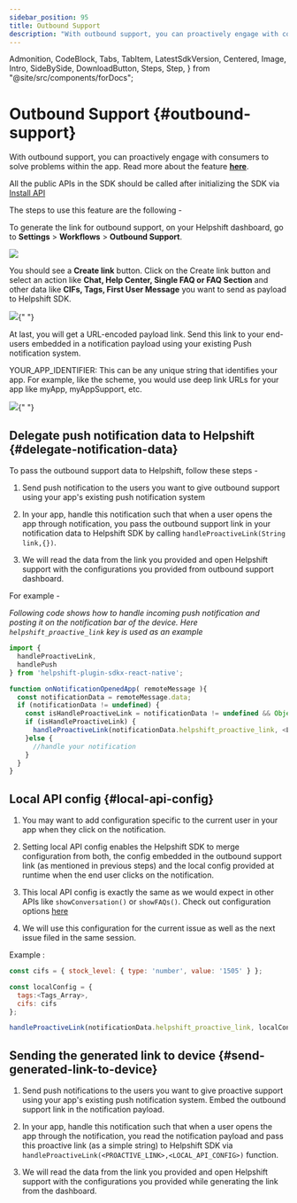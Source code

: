 ```yaml
---
sidebar_position: 95
title: Outbound Support
description: "With outbound support, you can proactively engage with consumers to solve problems within the app. Read more about the feature **[here](https://support.helpshift.com/hc/faq/1163-outbound-support-create-outbound-support-link)**."
---
```


  Admonition,
  CodeBlock,
  Tabs,
  TabItem,
  LatestSdkVersion,
  Centered,
  Image,
  Intro,
  SideBySide,
  DownloadButton,
  Steps,
  Step,
} from "@site/src/components/forDocs";

# Outbound Support {#outbound-support}

<Intro>

With outbound support, you can proactively engage with consumers to solve problems within the app. Read more about the feature **[here](https://support.helpshift.com/hc/faq/1163-outbound-support-create-outbound-support-link)**.

</Intro>

<Admonition type="info" title="Note">

All the public APIs in the SDK should be called after initializing the SDK via [Install API](/sdkx-react-native/getting-started#initializing)

</Admonition>

The steps to use this feature are the following -

To generate the link for outbound support, on your Helpshift dashboard, go to **Settings** > **Workflows** > **Outbound Support**.

![](/static/books/helpshiftx/outbound-support.png)

You should see a **Create link** button. Click on the Create link button and select an action like **Chat, Help Center, Single FAQ or FAQ Section** and other data like **CIFs, Tags, First User Message** you want to send as payload to Helpshift SDK.

<Image src="/static/books/helpshiftx/generate-link-box.png" width="full" />{" "}

At last, you will get a URL-encoded payload link. Send this link to your end-users embedded in a notification payload using your existing Push notification system.

YOUR_APP_IDENTIFIER: This can be any unique string that identifies your app. For example, like the scheme, you would use deep link URLs for your app like myApp, myAppSupport, etc.

<Image src="/static/books/helpshiftx/proactive-link.png" width="full" />{" "}

## Delegate push notification data to Helpshift {#delegate-notification-data}

To pass the outbound support data to Helpshift, follow these steps -

1. Send push notification to the users you want to give outbound support using your app's existing push notification system

2. In your app, handle this notification such that when a user opens the app through notification, you pass the outbound support link in your notification data to Helpshift SDK by calling `handleProactiveLink(String link,{})`.

3. We will read the data from the link you provided and open Helpshift support with the configurations you provided from outbound support dashboard.

For example -

_Following code shows how to handle incoming push notification and posting it on the notification bar of the device. Here `helpshift_proactive_link` key is used as an example_

```javascript
import {
  handleProactiveLink,
  handlePush
} from 'helpshift-plugin-sdkx-react-native';

function onNotificationOpenedApp( remoteMessage ){
  const notificationData = remoteMessage.data;
  if (notificationData != undefined) {
    const isHandleProactiveLink = notificationData != undefined && Object.hasOwn(notificationData, 'helpshift_proactive_link');
    if (isHandleProactiveLink) {
      handleProactiveLink(notificationData.helpshift_proactive_link, <LOCAL_API_CONFIG>);
    }else {
      //handle your notification
    }
  }
}
```

## Local API config {#local-api-config}

1. You may want to add configuration specific to the current user in your app when they click on the notification.

2. Setting local API config enables the Helpshift SDK to merge configuration from both, the config embedded in the outbound support link (as mentioned in previous steps) and the local config provided at runtime when the end user clicks on the notification.

3. This local API config is exactly the same as we would expect in other APIs like `showConversation()` or `showFAQs()`. Check out configuration options [here](/sdkx-react-native/sdk-configuration)

4. We will use this configuration for the current issue as well as the next issue filed in the same session.

Example :

```javascript
const cifs = { stock_level: { type: 'number', value: '1505' } };

const localConfig = {
  tags:<Tags_Array>,
  cifs: cifs
};

handleProactiveLink(notificationData.helpshift_proactive_link, localConfig);
```

## Sending the generated link to device {#send-generated-link-to-device}

1. Send push notifications to the users you want to give proactive support using your app's existing push notification system. Embed the outbound support link in the notification payload.

2. In your app, handle this notification such that when a user opens the app through the notification, you read the notification payload and pass this proactive link (as a simple string) to Helpshift SDK via `handleProactiveLink(<PROACTIVE_LINK>,<LOCAL_API_CONFIG>)` function.

3. We will read the data from the link you provided and open Helpshift support with the configurations you provided while generating the link from the dashboard.

